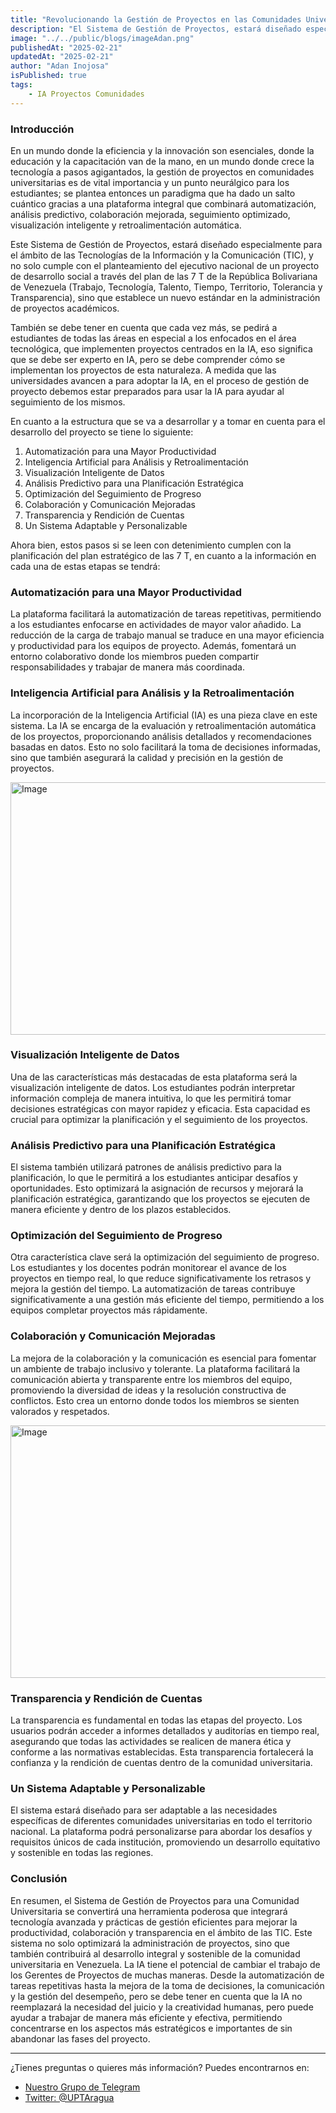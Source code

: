 ```yaml
---
title: "Revolucionando la Gestión de Proyectos en las Comunidades Universitarias con TIC Avanzadas"
description: "El Sistema de Gestión de Proyectos, estará diseñado especialmente para el ámbito de las Tecnologías de la Información y la Comunicación (TIC), y no solo cumple con el planteamiento  del plan de las 7 T de la República Bolivariana de Venezuela (Trabajo, Tecnología, Talento, Tiempo, Territorio, Tolerancia y Transparencia), sino que establece un nuevo estándar en la administración de proyectos académicos."
image: "../../public/blogs/imageAdan.png"
publishedAt: "2025-02-21"
updatedAt: "2025-02-21"
author: "Adan Inojosa"
isPublished: true
tags:
    - IA Proyectos Comunidades
---
```


### Introducción
En un mundo donde la eficiencia y la innovación son esenciales, donde la educación y la capacitación van de la mano, en un mundo donde crece la tecnología a pasos agigantados, la gestión de proyectos en comunidades universitarias es de vital importancia y un punto neurálgico para los estudiantes; se plantea entonces un paradigma que ha dado un salto cuántico gracias a una plataforma integral que combinará automatización, análisis predictivo, colaboración mejorada, seguimiento optimizado, visualización inteligente y retroalimentación automática.

Este Sistema de Gestión de Proyectos, estará diseñado especialmente para el ámbito de las Tecnologías de la Información y la Comunicación (TIC), y no solo cumple con el planteamiento del ejecutivo nacional de un proyecto de desarrollo social a través del plan de las 7 T de la República Bolivariana de Venezuela (Trabajo, Tecnología, Talento, Tiempo, Territorio, Tolerancia y Transparencia), sino que establece un nuevo estándar en la administración de proyectos académicos.

También se debe tener en cuenta que cada vez más, se pedirá a estudiantes de todas las áreas en especial a los enfocados en el área tecnológica, que implementen proyectos centrados en la IA, eso significa que se debe ser experto en IA, pero se debe comprender cómo se implementan los proyectos de esta naturaleza. A medida que las universidades avancen a para adoptar la IA, en el proceso de gestión de proyecto debemos estar preparados para usar la IA para ayudar al seguimiento de los mismos.

En cuanto a la estructura que se va a desarrollar y a tomar en cuenta para el desarrollo del proyecto se tiene lo siguiente:

1.	Automatización para una Mayor Productividad
2.	Inteligencia Artificial para Análisis y Retroalimentación
3.	Visualización Inteligente de Datos
4.	Análisis Predictivo para una Planificación Estratégica
5.	Optimización del Seguimiento de Progreso
6.	Colaboración y Comunicación Mejoradas
7.	Transparencia y Rendición de Cuentas
8.	Un Sistema Adaptable y Personalizable

Ahora bien, estos pasos si se leen con detenimiento cumplen con la planificación del plan estratégico de las 7 T, en cuanto a la información en cada una de estas etapas se tendrá:

### Automatización para una Mayor Productividad
La plataforma facilitará la automatización de tareas repetitivas, permitiendo a los estudiantes enfocarse en actividades de mayor valor añadido. La reducción de la carga de trabajo manual se traduce en una mayor eficiencia y productividad para los equipos de proyecto. Además, fomentará un entorno colaborativo donde los miembros pueden compartir responsabilidades y trabajar de manera más coordinada.

### Inteligencia Artificial para Análisis y la Retroalimentación
La incorporación de la Inteligencia Artificial (IA) es una pieza clave en este sistema. La IA se encarga de la evaluación y retroalimentación automática de los proyectos, proporcionando análisis detallados y recomendaciones basadas en datos. Esto no solo facilitará la toma de decisiones informadas, sino que también asegurará la calidad y precisión en la gestión de proyectos.

<Image
    src="/blogs/22/images2.png"
    width="718"
    height="404"
    alt="Image"
    sizes="100vw"
/>

### Visualización Inteligente de Datos
Una de las características más destacadas de esta plataforma será la visualización inteligente de datos. Los estudiantes podrán interpretar información compleja de manera intuitiva, lo que les permitirá tomar decisiones estratégicas con mayor rapidez y eficacia. Esta capacidad es crucial para optimizar la planificación y el seguimiento de los proyectos.

### Análisis Predictivo para una Planificación Estratégica
El sistema también utilizará patrones de análisis predictivo para la planificación, lo que le permitirá a los estudiantes anticipar desafíos y oportunidades. Esto optimizará la asignación de recursos y mejorará la planificación estratégica, garantizando que los proyectos se ejecuten de manera eficiente y dentro de los plazos establecidos.

### Optimización del Seguimiento de Progreso
Otra característica clave será la optimización del seguimiento de progreso. Los estudiantes y los docentes podrán monitorear el avance de los proyectos en tiempo real, lo que reduce significativamente los retrasos y mejora la gestión del tiempo. La automatización de tareas contribuye significativamente a una gestión más eficiente del tiempo, permitiendo a los equipos completar proyectos más rápidamente.

### Colaboración y Comunicación Mejoradas
La mejora de la colaboración y la comunicación es esencial para fomentar un ambiente de trabajo inclusivo y tolerante. La plataforma facilitará la comunicación abierta y transparente entre los miembros del equipo, promoviendo la diversidad de ideas y la resolución constructiva de conflictos. Esto crea un entorno donde todos los miembros se sienten valorados y respetados.
 
<Image
    src="/blogs/22/images3.png"
    width="718"
    height="404"
    alt="Image"
    sizes="100vw"
/>

### Transparencia y Rendición de Cuentas
La transparencia es fundamental en todas las etapas del proyecto. Los usuarios podrán acceder a informes detallados y auditorías en tiempo real, asegurando que todas las actividades se realicen de manera ética y conforme a las normativas establecidas. Esta transparencia fortalecerá la confianza y la rendición de cuentas dentro de la comunidad universitaria.

### Un Sistema Adaptable y Personalizable
El sistema estará diseñado para ser adaptable a las necesidades específicas de diferentes comunidades universitarias en todo el territorio nacional. La plataforma podrá personalizarse para abordar los desafíos y requisitos únicos de cada institución, promoviendo un desarrollo equitativo y sostenible en todas las regiones.

### Conclusión
En resumen, el Sistema de Gestión de Proyectos para una Comunidad Universitaria se convertirá una herramienta poderosa que integrará tecnología avanzada y prácticas de gestión eficientes para mejorar la productividad, colaboración y transparencia en el ámbito de las TIC. Este sistema no solo optimizará la administración de proyectos, sino que también contribuirá al desarrollo integral y sostenible de la comunidad universitaria en Venezuela.
La IA tiene el potencial de cambiar el trabajo de los Gerentes de Proyectos de muchas maneras. Desde la automatización de tareas repetitivas hasta la mejora de la toma de decisiones, la comunicación y la gestión del desempeño, pero se debe tener en cuenta que la IA no reemplazará la necesidad del juicio y la creatividad humanas, pero puede ayudar a trabajar de manera más eficiente y efectiva, permitiendo concentrarse en los aspectos más estratégicos e importantes de sin abandonar las fases del proyecto.

---

¿Tienes preguntas o quieres más información? Puedes encontrarnos en:

- [Nuestro Grupo de Telegram](https://t.me/Ynojosa1)
- [Twitter: @UPTAragua](https://twitter.com/UPTAragua)

